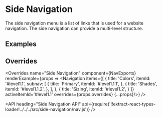 <!--
Copyright (c) 2018 Uber Technologies, Inc.

This source code is licensed under the MIT license found in the
LICENSE file in the root directory of this source tree.
-->





# Side Navigation

The side navigation menu is a list of links that is used for a website navigation. The side navigation can provide a multi-level structure.

## Examples

<Example title="Side navigation basic usage" path="examples/side-navigation/basic.js">
  <SideNavBasic />
</Example>

<Example title="Side navigation with overrides" path="examples/side-navigation/nav-overrides.js">
  <NavOverrides />
</Example>

## Overrides

<Overrides
  name="Side Navigation"
  component={NavExports}
  renderExample={props => <Navigation items={[
    {
      title: 'Colors',
      itemId: '#level1.1',
      subnav: [
        {
          title: 'Primary',
          itemId: '#level1.1.1',
        },
        {
          title: 'Shades',
          itemId: '#level1.1.2',
        },
      ],
    },
    {
      title: 'Sizing',
      itemId: '#level1.2',
    }
  ]}
  activeItemId='#level1.1'
  overrides={props.overrides} {...props}/>}
/>

<API
  heading="Side Navigation API"
  api={require('!!extract-react-types-loader!../../../src/side-navigation/nav.js')}
/>
